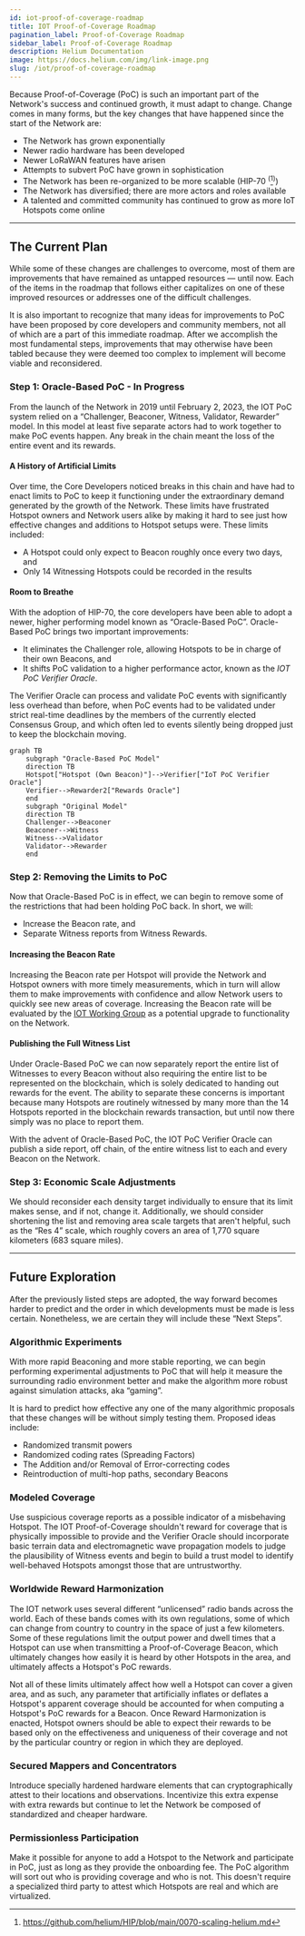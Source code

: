 ```yaml
---
id: iot-proof-of-coverage-roadmap
title: IOT Proof-of-Coverage Roadmap
pagination_label: Proof-of-Coverage Roadmap
sidebar_label: Proof-of-Coverage Roadmap
description: Helium Documentation
image: https://docs.helium.com/img/link-image.png
slug: /iot/proof-of-coverage-roadmap
---
```



Because Proof-of-Coverage (PoC) is such an important part of the Network's success and continued
growth, it must adapt to change. Change comes in many forms, but the key changes that have happened
since the start of the Network are:

- The Network has grown exponentially
- Newer radio hardware has been developed
- Newer LoRaWAN features have arisen
- Attempts to subvert PoC have grown in sophistication
- The Network has been re-organized to be more scalable (HIP-70 <sup>(</sup>[^1]<sup>)</sup>)
- The Network has diversified; there are more actors and roles available
- A talented and committed community has continued to grow as more IoT Hotspots come online

[^1]: https://github.com/helium/HIP/blob/main/0070-scaling-helium.md

---

## The Current Plan

While some of these changes are challenges to overcome, most of them are improvements that have
remained as untapped resources &mdash; until now. Each of the items in the roadmap that follows
either capitalizes on one of these improved resources or addresses one of the difficult challenges.

It is also important to recognize that many ideas for improvements to PoC have been proposed by core
developers and community members, not all of which are a part of this immediate roadmap. After we
accomplish the most fundamental steps, improvements that may otherwise have been tabled because they
were deemed too complex to implement will become viable and reconsidered.

### Step 1: Oracle-Based PoC - In Progress

From the launch of the Network in 2019 until February 2, 2023, the IOT PoC system relied on a
“Challenger, Beaconer, Witness, Validator, Rewarder” model. In this model at least five separate
actors had to work together to make PoC events happen. Any break in the chain meant the loss of the
entire event and its rewards.

#### A History of Artificial Limits

Over time, the Core Developers noticed breaks in this chain and have had to enact limits to PoC to
keep it functioning under the extraordinary demand generated by the growth of the Network. These
limits have frustrated Hotspot owners and Network users alike by making it hard to see just how
effective changes and additions to Hotspot setups were. These limits included:

- A Hotspot could only expect to Beacon roughly once every two days, and
- Only 14 Witnessing Hotspots could be recorded in the results

#### Room to Breathe

With the adoption of HIP-70, the core developers have been able to adopt a newer, higher performing
model known as “Oracle-Based PoC”. Oracle-Based PoC brings two important improvements:

- It eliminates the Challenger role, allowing Hotspots to be in charge of their own Beacons, and
- It shifts PoC validation to a higher performance actor, known as the _IOT PoC Verifier Oracle_.

The Verifier Oracle can process and validate PoC events with significantly less overhead than
before, when PoC events had to be validated under strict real-time deadlines by the members of the
currently elected Consensus Group, and which often led to events silently being dropped just to keep
the blockchain moving.

```mermaid
graph TB
    subgraph "Oracle-Based PoC Model"
    direction TB
    Hotspot["Hotspot (Own Beacon)"]-->Verifier["IoT PoC Verifier Oracle"]
    Verifier-->Rewarder2["Rewards Oracle"]
    end
    subgraph "Original Model"
    direction TB
    Challenger-->Beaconer
    Beaconer-->Witness
    Witness-->Validator
    Validator-->Rewarder
    end
```

### Step 2: Removing the Limits to PoC

Now that Oracle-Based PoC is in effect, we can begin to remove some of the restrictions that had
been holding PoC back. In short, we will:

- Increase the Beacon rate, and
- Separate Witness reports from Witness Rewards.

#### Increasing the Beacon Rate

Increasing the Beacon rate per Hotspot will provide the Network and Hotspot owners with more timely
measurements, which in turn will allow them to make improvements with confidence and allow Network
users to quickly see new areas of coverage. Increasing the Beacon rate will be evaluated by the
[IOT Working Group](/governance/working-groups#iot-working-group) as a potential upgrade to
functionality on the Network.

#### Publishing the Full Witness List

Under Oracle-Based PoC we can now separately report the entire list of Witnesses to every Beacon
without also requiring the entire list to be represented on the blockchain, which is solely
dedicated to handing out rewards for the event. The ability to separate these concerns is important
because many Hotspots are routinely witnessed by many more than the 14 Hotspots reported in the
blockchain rewards transaction, but until now there simply was no place to report them.

With the advent of Oracle-Based PoC, the IOT PoC Verifier Oracle can publish a side report, off
chain, of the entire witness list to each and every Beacon on the Network.

### Step 3: Economic Scale Adjustments

We should reconsider each density target individually to ensure that its limit makes sense, and if
not, change it. Additionally, we should consider shortening the list and removing area scale targets
that aren't helpful, such as the “Res 4” scale, which roughly covers an area of 1,770 square
kilometers (683 square miles).

---

## Future Exploration

After the previously listed steps are adopted, the way forward becomes harder to predict and the
order in which developments must be made is less certain. Nonetheless, we are certain they will
include these “Next Steps”.

### Algorithmic Experiments

With more rapid Beaconing and more stable reporting, we can begin performing experimental
adjustments to PoC that will help it measure the surrounding radio environment better and make the
algorithm more robust against simulation attacks, aka “gaming”.

It is hard to predict how effective any one of the many algorithmic proposals that these changes
will be without simply testing them. Proposed ideas include:

- Randomized transmit powers
- Randomized coding rates (Spreading Factors)
- The Addition and/or Removal of Error-correcting codes
- Reintroduction of multi-hop paths, secondary Beacons

### Modeled Coverage

Use suspicious coverage reports as a possible indicator of a misbehaving Hotspot. The IOT
Proof-of-Coverage shouldn't reward for coverage that is physically impossible to provide and the
Verifier Oracle should incorporate basic terrain data and electromagnetic wave propagation models to
judge the plausibility of Witness events and begin to build a trust model to identify well-behaved
Hotspots amongst those that are untrustworthy.

### Worldwide Reward Harmonization

The IOT network uses several different “unlicensed” radio bands across the world. Each of these
bands comes with its own regulations, some of which can change from country to country in the space
of just a few kilometers. Some of these regulations limit the output power and dwell times that a
Hotspot can use when transmitting a Proof-of-Coverage Beacon, which ultimately changes how easily it
is heard by other Hotspots in the area, and ultimately affects a Hotspot's PoC rewards.

Not all of these limits ultimately affect how well a Hotspot can cover a given area, and as such,
any parameter that artificially inflates or deflates a Hotspot's apparent coverage should be
accounted for when computing a Hotspot's PoC rewards for a Beacon. Once Reward Harmonization is
enacted, Hotspot owners should be able to expect their rewards to be based only on the effectiveness
and uniqueness of their coverage and not by the particular country or region in which they are
deployed.

### Secured Mappers and Concentrators

Introduce specially hardened hardware elements that can cryptographically attest to their locations
and observations. Incentivize this extra expense with extra rewards but continue to let the Network
be composed of standardized and cheaper hardware.

### Permissionless Participation

Make it possible for anyone to add a Hotspot to the Network and participate in PoC, just as long as
they provide the onboarding fee. The PoC algorithm will sort out who is providing coverage and who
is not. This doesn't require a specialized third party to attest which Hotspots are real and which
are virtualized.
